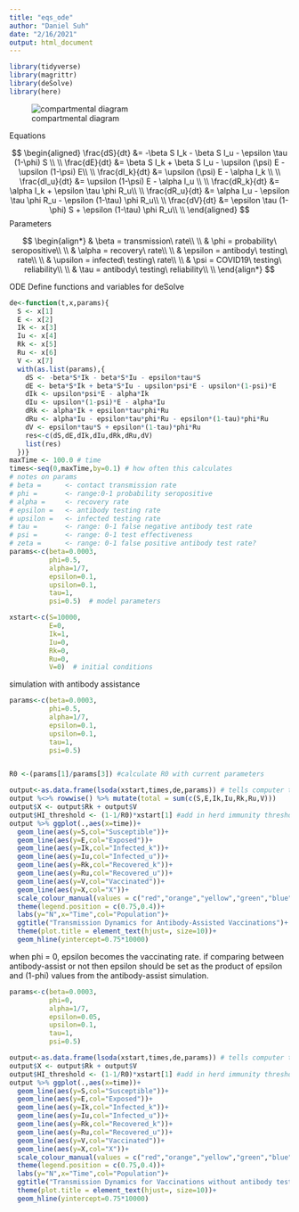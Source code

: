 ```yaml
---
title: "eqs_ode"
author: "Daniel Suh"
date: "2/16/2021"
output: html_document
---
```


```r
library(tidyverse)
library(magrittr)
library(deSolve)
library(here)
```

![compartmental diagram](concept.png)

Equations

$$
\begin{aligned}
 \frac{dS}{dt} &= -\beta S I_k - \beta S I_u - \epsilon \tau (1-\phi) S \\ \\
 \frac{dE}{dt} &=  \beta S I_k + \beta S I_u - \upsilon (\psi) E - \upsilon (1-\psi) E\\ \\
 \frac{dI_k}{dt} &= \upsilon (\psi) E - \alpha I_k \\ \\
 \frac{dI_u}{dt} &= \upsilon (1-\psi) E - \alpha I_u \\ \\
 \frac{dR_k}{dt} &= \alpha I_k + \epsilon \tau \phi R_u\\ \\
 \frac{dR_u}{dt} &= \alpha I_u - \epsilon \tau \phi R_u - \epsilon (1-\tau) \phi R_u\\ \\
 \frac{dV}{dt} &= \epsilon \tau (1-\phi) S + \epsilon (1-\tau) \phi R_u\\ \\
\end{aligned}
$$
Parameters

$$
\begin{align*}
 & \beta = transmission\ rate\\ \\ 
 & \phi = probability\ seropositive\\ \\ 
 & \alpha = recovery\ rate\\ \\
 & \epsilon = antibody\ testing\ rate\\ \\
 & \upsilon = infected\ testing\ rate\\ \\
 & \psi = COVID19\ testing\ reliability\\ \\
 & \tau = antibody\ testing\ reliability\\ \\
\end{align*}
$$

ODE
Define functions and variables for deSolve
```r
de<-function(t,x,params){
  S <- x[1]
  E <- x[2]
  Ik <- x[3]
  Iu <- x[4]
  Rk <- x[5]
  Ru <- x[6]
  V <- x[7]
  with(as.list(params),{
    dS <- -beta*S*Ik - beta*S*Iu - epsilon*tau*S
    dE <- beta*S*Ik + beta*S*Iu - upsilon*psi*E - upsilon*(1-psi)*E
    dIk <- upsilon*psi*E - alpha*Ik
    dIu <- upsilon*(1-psi)*E - alpha*Iu
    dRk <- alpha*Ik + epsilon*tau*phi*Ru
    dRu <- alpha*Iu - epsilon*tau*phi*Ru - epsilon*(1-tau)*phi*Ru
    dV <- epsilon*tau*S + epsilon*(1-tau)*phi*Ru
    res<-c(dS,dE,dIk,dIu,dRk,dRu,dV)
    list(res)
  })}
maxTime <- 100.0 # time
times<-seq(0,maxTime,by=0.1) # how often this calculates
# notes on params
# beta =      <- contact transmission rate
# phi =       <- range:0-1 probability seropositive
# alpha =     <- recovery rate
# epsilon =   <- antibody testing rate
# upsilon =   <- infected testing rate
# tau =       <- range: 0-1 false negative antibody test rate
# psi =       <- range: 0-1 test effectiveness
# zeta =      <- range: 0-1 false positive antibody test rate?
params<-c(beta=0.0003,
          phi=0.5,
          alpha=1/7,
          epsilon=0.1,
          upsilon=0.1,
          tau=1,
          psi=0.5)  # model parameters

xstart<-c(S=10000,
          E=0,
          Ik=1,
          Iu=0,
          Rk=0,
          Ru=0,
          V=0)  # initial conditions
```

simulation with antibody assistance
```r
params<-c(beta=0.0003,
          phi=0.5,
          alpha=1/7,
          epsilon=0.1, 
          upsilon=0.1,
          tau=1,
          psi=0.5)


R0 <-(params[1]/params[3]) #calculate R0 with current parameters

output<-as.data.frame(lsoda(xstart,times,de,params)) # tells computer to solve (integrate) equations
output %<>% rowwise() %>% mutate(total = sum(c(S,E,Ik,Iu,Rk,Ru,V)))
output$X <- output$Rk + output$V
output$HI_threshold <- (1-1/R0)*xstart[1] #add in herd immunity threshold
output %>% ggplot(.,aes(x=time))+
  geom_line(aes(y=S,col="Susceptible"))+
  geom_line(aes(y=E,col="Exposed"))+
  geom_line(aes(y=Ik,col="Infected_k"))+
  geom_line(aes(y=Iu,col="Infected_u"))+
  geom_line(aes(y=Rk,col="Recovered_k"))+
  geom_line(aes(y=Ru,col="Recovered_u"))+
  geom_line(aes(y=V,col="Vaccinated"))+
  geom_line(aes(y=X,col="X"))+
  scale_colour_manual(values = c("red","orange","yellow","green","blue","purple","gray","black"))+
  theme(legend.position = c(0.75,0.4))+
  labs(y="N",x="Time",col="Population")+
  ggtitle("Transmission Dynamics for Antibody-Assisted Vaccinations")+
  theme(plot.title = element_text(hjust=, size=10))+
  geom_hline(yintercept=0.75*10000)
```

when phi = 0, epsilon becomes the vaccinating rate. if comparing between antibody-assist or not then epsilon should be set as the product of epsilon and (1-phi) values from the antibody-assist simulation. 
```r
params<-c(beta=0.0003,
          phi=0,
          alpha=1/7,
          epsilon=0.05,
          upsilon=0.1,
          tau=1,
          psi=0.5)

output<-as.data.frame(lsoda(xstart,times,de,params)) # tells computer to solve (integrate) equations
output$X <- output$Rk + output$V
output$HI_threshold <- (1-1/R0)*xstart[1] #add in herd immunity threshold
output %>% ggplot(.,aes(x=time))+
  geom_line(aes(y=S,col="Susceptible"))+
  geom_line(aes(y=E,col="Exposed"))+
  geom_line(aes(y=Ik,col="Infected_k"))+
  geom_line(aes(y=Iu,col="Infected_u"))+
  geom_line(aes(y=Rk,col="Recovered_k"))+
  geom_line(aes(y=Ru,col="Recovered_u"))+
  geom_line(aes(y=V,col="Vaccinated"))+
  geom_line(aes(y=X,col="X"))+
  scale_colour_manual(values = c("red","orange","yellow","green","blue","purple","gray","black"))+
  theme(legend.position = c(0.75,0.4))+
  labs(y="N",x="Time",col="Population")+
  ggtitle("Transmission Dynamics for Vaccinations without antibody tests")+
  theme(plot.title = element_text(hjust=, size=10))+
  geom_hline(yintercept=0.75*10000)
```
